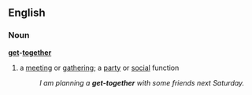 ==English==
===Noun===
'''[[get]]-[[together]]'''
#a [[meeting]] or [[gathering]]; a [[party]] or [[social]] function
#:''I am planning a '''get-together''' with some friends next Saturday.''